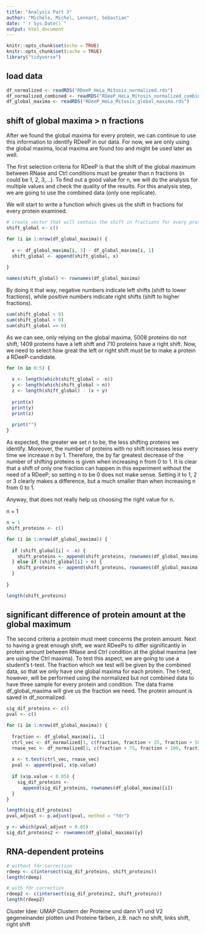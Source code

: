 ```yaml
---
title: "Analysis Part 3"
author: "Michèle, Michel, Lennart, Sebastian"
date: "`r Sys.Date()`"
output: html_document
---
```


```r
knitr::opts_chunk$set(echo = TRUE)
knitr::opts_chunk$set(cache = TRUE)
library("tidyverse")
```

## load data

```r
df_normalized <- readRDS("RDeeP_HeLa_Mitosis_normalized.rds")
df_normalized_combined <- readRDS("RDeeP_HeLa_Mitosis_normalized_combined.rds")
df_global_maxima <- readRDS("RDeeP_HeLa_Mitosis_global_maxima.rds")
```

## shift of global maxima > n fractions

After we found the global maxima for every protein, we can continue to use this information to identify RDeeP in our data. For now, we are only using the global maxima, local maxima are found too and might be used later as well.

The first selection criteria for RDeeP is that the shift of the global maximum between RNase and Ctrl conditions must be greater than n fractions (n could be 1, 2, 3,...). To find out a good value for n, we will do the analysis for multiple values and check the quality of the results. For this analysis step, we are going to use the combined data (only one replicate).

We will start to write a function which gives us the shift in fractions for every protein examined.

```r
# create vector that will contain the shift in fractions for every protein
shift_global <- c()

for (i in 1:nrow(df_global_maxima)) {
  
  x <- df_global_maxima[i, 3] - df_global_maxima[i, 1]
  shift_global <- append(shift_global, x)
  
}

names(shift_global) <- rownames(df_global_maxima)
```

By doing it that way, negative numbers indicate left shifts (shift to lower fractions), while positive numbers indicate right shifts (shift to higher fractions).

```r
sum(shift_global < 0)
sum(shift_global > 0)
sum(shift_global == 0)
```

As we can see, only relying on the global maxima, 5008 proteins do not shift, 1409 proteins have a left shift and 710 proteins have a right shift. Now, we need to select how great the left or right shift must be to make a protein a RDeeP-candidate.

```r
for (n in 0:5) {
  
  x <- length(which(shift_global < -n))
  y <- length(which(shift_global > n))
  z <- length(shift_global) - (x + y)
  
  print(x)
  print(y)
  print(z)
  
  print("")
}
```

As expected, the greater we set n to be, the less shifting proteins we identify. Moreover, the number of proteins with no shift increases less every time we increase n by 1. Therefore, the by far greatest decrease of the number of shifting proteins is given when increasing n from 0 to 1. It is clear that a shift of only one fraction can happen in this experiment without the need of a RDeeP, so setting n to be 0 does not make sense. Setting it to 1, 2 or 3 clearly makes a difference, but a much smaller than when increasing n from 0 to 1. 

Anyway, that does not really help us choosing the right value for n. 

n = 1
```r
n = 1
shift_proteins <- c()

for (i in 1:nrow(df_global_maxima)) {
  
  if (shift_global[i] < -n) {
    shift_proteins <- append(shift_proteins, rownames(df_global_maxima)[i])
  } else if (shift_global[i] > n) {
    shift_proteins <- append(shift_proteins, rownames(df_global_maxima)[i])
  }
  
}

length(shift_proteins)
```

## significant difference of protein amount at the global maximum

The second criteria a protein must meet concerns the protein amount. Next to having a great enough shift, we want RDeePs to differ significantly in protein amount between RNase and Ctrl condition at the global maxima (we are using the Ctrl maxima). To test this aspect, we are going to use a student's t-test. The fraction which we test will be given by the combined data, so that we only have one global maxima for each protein. The t-test, however, will be performed using the normalized but not combined data to have three sample for every protein and condition.
The data frame df_global_maxima will give us the fraction we need. The protein amount is saved in df_normalized.


```r
sig_dif_proteins <- c()
pval <- c()

for (i in 1:nrow(df_global_maxima)) {
  
  fraction <- df_global_maxima[i, 1]
  ctrl_vec <- df_normalized[1, c(fraction, fraction + 25, fraction + 50)]
  rnase_vec <- df_normalized[1, c(fraction + 75, fraction + 100, fraction + 125)]
  
  x <- t.test(ctrl_vec, rnase_vec)
  pval <- append(pval, x$p.value)
  
  if (x$p.value < 0.05) {
    sig_dif_proteins <-
      append(sig_dif_proteins, rownames(df_global_maxima)[i])
  }
}

length(sig_dif_proteins)
pval_adjust <- p.adjust(pval, method = "fdr")
```


```r
y <- which(pval_adjust < 0.05)
sig_dif_proteins2 <- rownames(df_global_maxima)[y]
```

## RNA-dependent proteins

```r
# without fdr correction
rdeep <- c(intersect(sig_dif_proteins, shift_proteins))
length(rdeep)

# with fdr correction
rdeep2 <- c(intersect(sig_dif_proteins2, shift_proteins))
length(rdeep2)
```


Cluster Idee: UMAP Clustern der Proteine und dann V1 und V2 gegeneinander plotten und Proteine färben, z.B. nach no shift, links shift, right shift

















